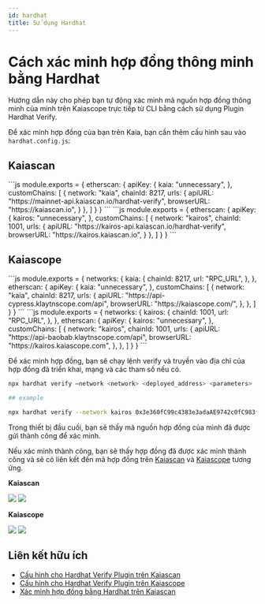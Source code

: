```yaml
---
id: hardhat
title: Sử dụng Hardhat
---
```



# Cách xác minh hợp đồng thông minh bằng Hardhat

Hướng dẫn này cho phép bạn tự động xác minh mã nguồn hợp đồng thông minh của mình trên Kaiascope trực tiếp từ CLI bằng cách sử dụng Plugin Hardhat Verify.

Để xác minh hợp đồng của bạn trên Kaia, bạn cần thêm cấu hình sau vào `hardhat.config.js`:

## Kaiascan

<Tabs>
  <TabItem value="kaia-mainnet" label="Mạng chính">
    ```js
    module.exports = {
      etherscan: {
          apiKey: {
            kaia: "unnecessary",
          },
          customChains: [
            {
              network: "kaia",
              chainId: 8217,
              urls: {
                apiURL: "https://mainnet-api.kaiascan.io/hardhat-verify",
                browserURL: "https://kaiascan.io",
              }
            },
          ]
        }
    }
    ```
  </TabItem>

  <TabItem value="kairos-mạng thử nghiệm" label="Thời đại">
    ```js
    module.exports = {
      etherscan: {
          apiKey: {
            kairos: "unnecessary",
          },
          customChains: [
            {
              network: "kairos",
              chainId: 1001,
              urls: {
                apiURL: "https://kairos-api.kaiascan.io/hardhat-verify",
                browserURL: "https://kairos.kaiascan.io",
              }
            },
          ]
        }
    }
    ```
  </TabItem>
</Tabs>

## Kaiascope

<Tabs>
  <TabItem value="kaia-mainnet" label="Mainnet">
    ```js
    module.exports = {
      networks: {
        kaia: {
          chainId: 8217,
          url: "RPC_URL",
        },
      },
      etherscan: {
        apiKey: {
          kaia: "unnecessary",
        },
        customChains: [
          {
            network: "kaia",
            chainId: 8217,
            urls: {
              apiURL: "https://api-cypress.klaytnscope.com/api",
              browserURL: "https://kaiascope.com/",
            },
          },
        ]
      }
    }
    ```
  </TabItem>

  <TabItem value="kairos-testnet" label="Kairos">
    ```js
    module.exports = {
      networks: {
        kairos: {
          chainId: 1001,
          url: "RPC_URL",
        },
      },
      etherscan: {
        apiKey: {
          kairos: "unnecessary",
        },
        customChains: [
          {
            network: "kairos",
            chainId: 1001,
            urls: {
              apiURL: "https://api-baobab.klaytnscope.com/api",
              browserURL: "https://kairos.kaiascope.com",
            },
          },
        ]
      }
    }
    ```
  </TabItem>
</Tabs>

Để xác minh hợp đồng, bạn sẽ chạy lệnh verify và truyền vào địa chỉ của hợp đồng đã triển khai, mạng và các tham số nếu có.

```bash
npx hardhat verify –network <network> <deployed_address> <parameters>

## example

npx hardhat verify --network kairos 0x3e360fC99c4383e3adaAE9742c0fC983fDAa0535
```

Trong thiết bị đầu cuối, bạn sẽ thấy mã nguồn hợp đồng của mình đã được gửi thành công để xác minh.

Nếu xác minh thành công, bạn sẽ thấy hợp đồng đã được xác minh thành công và sẽ có liên kết đến mã hợp đồng trên [Kaiascan](https://kairos.kaiascan.io/address/0x3e360fC99c4383e3adaAE9742c0fC983fDAa0535?tabId=contract\&page=1) và [Kaiascope](https://baobab.klaytnscope.com/account/0x3e360fC99c4383e3adaAE9742c0fC983fDAa0535?tabId=contractCode) tương ứng.

**Kaiascan**

![](/img/build/smart-contracts/verify/kaiascan-terminal.png)
![](/img/build/smart-contracts/verify/kaiascan-verify.png)

**Kaiascope**

![](/img/build/smart-contracts/verify/kaiascope-terminal.png)
![](/img/build/smart-contracts/verify/kaiascope-verify.png)

## Liên kết hữu ích

* [Cấu hình cho Hardhat Verify Plugin trên Kaiascan](https://docs.kaiascan.io/hardhat-verify)
* [Cấu hình cho Hardhat Verify Plugin trên Kaiascope](https://docs.klaytnscope.com/contract/configuration-for-hardhat-verify-plugin)
* [Xác minh hợp đồng bằng Hardhat trên Kaiascan](https://klaytn.foundation/verifying-contracts-using-hardhat-on-klaytnscope)

